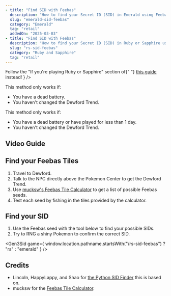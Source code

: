 ```yaml
---
- title: "Find SID with Feebas"
  description: "How to find your Secret ID (SID) in Emerald using Feebas."
  slug: "emerald-sid-feebas"
  category: "Emerald"
  tag: "retail"
  addedOn: "2025-03-03"
- title: "Find SID with Feebas"
  description: "How to find your Secret ID (SID) in Ruby or Sapphire using Feebas."
  slug: "rs-sid-feebas"
  category: "Ruby and Sapphire"
  tag: "retail"
---
```


<ShowIf slug="/rs-sid-feebas">
  <Alert
    showIcon
    type="warning"
    message="There's an easier method for Ruby and Sapphire!"
    description={
      <>
        Follow the "If you're playing Ruby or Sapphire" section of{" "}
        <a href="/gen3-sid">this guide</a> instead!
      </>
    }
  />

This method only works if:

- You have a dead battery.
- You haven't changed the Dewford Trend.

</ShowIf>

<ShowIf slug="/emerald-sid-feebas">

This method only works if:

- You have a dead battery or have played for less than 1 day.
- You haven't changed the Dewford Trend.

</ShowIf>

## Video Guide

<YouTubeVideo src="https://www.youtube.com/embed/nOCbSmMRXLA" />

## Find your Feebas Tiles

1. Travel to Dewford.
2. Talk to the NPC directly above the Pokemon Center to get the Dewford Trend.
3. Use [mucksw's Feebas Tile Calculator](https://mucksw.github.io/Feebas-Tile-Calculator/) to get a list of possible Feebas seeds.
4. Test each seed by fishing in the tiles provided by the calculator.

## Find your SID

1. Use the Feebas seed with the tool below to find your possible SIDs.
2. Try to RNG a shiny Pokemon to confirm the correct SID.

<Gen3Sid
  game={
    window.location.pathname.startsWith("/rs-sid-feebas") ? "rs" : "emerald"
  }
/>

## Credits

- Lincoln, HappyLappy, and Shao for [the Python SID Finder](https://github.com/HappyLappy1/Lappy-Python-Scripts/tree/main/RSE_Trendy_Saying_2_SID) this is based on.
- mucksw for the [Feebas Tile Calculator](https://mucksw.github.io/Feebas-Tile-Calculator).
